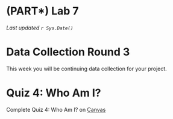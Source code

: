 # (PART\*) Lab 7 {-}

*Last updated `r Sys.Date()`*

# Data Collection Round 3 {-}

This week you will be continuing data collection for your project.

# Quiz 4: Who Am I? {-}

Complete Quiz 4: Who Am I? on [Canvas](https://canvas.ubc.ca/courses/113910)